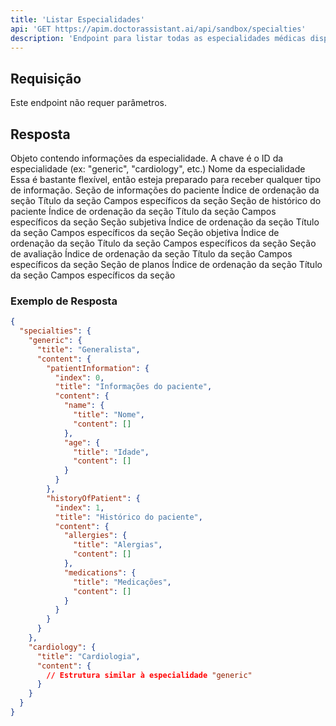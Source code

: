 ```yaml
---
title: 'Listar Especialidades'
api: 'GET https://apim.doctorassistant.ai/api/sandbox/specialties'
description: 'Endpoint para listar todas as especialidades médicas disponíveis'
---
```


## Requisição

Este endpoint não requer parâmetros.

## Resposta

<ResponseField name="specialties" type="object">
  <Expandable title="Toggle objeto">
    <ResponseField name="[specialty_id]" type="object">
      Objeto contendo informações da especialidade. A chave é o ID da especialidade (ex: "generic", "cardiology", etc.)
      <Expandable title="Toggle objeto">
        <ResponseField name="title" type="string">
          Nome da especialidade
        </ResponseField>
        <ResponseField name="content" type="object">
          Essa é bastante flexível, então esteja preparado para receber qualquer tipo de informação.
          <Expandable title="Toggle objeto">
            <ResponseField name="patientInformation" type="object">
              Seção de informações do paciente
              <Expandable title="Toggle objeto">
                <ResponseField name="index" type="number">
                  Índice de ordenação da seção
                </ResponseField>
                <ResponseField name="title" type="string">
                  Título da seção
                </ResponseField>
                <ResponseField name="content" type="object">
                  Campos específicos da seção
                </ResponseField>
              </Expandable>
            </ResponseField>
            <ResponseField name="historyOfPatient" type="object">
              Seção de histórico do paciente
              <Expandable title="Toggle objeto">
                <ResponseField name="index" type="number">
                  Índice de ordenação da seção
                </ResponseField>
                <ResponseField name="title" type="string">
                  Título da seção
                </ResponseField>
                <ResponseField name="content" type="object">
                  Campos específicos da seção
                </ResponseField>
              </Expandable>
            </ResponseField>
            <ResponseField name="subjective" type="object">
              Seção subjetiva
              <Expandable title="Toggle objeto">
                <ResponseField name="index" type="number">
                  Índice de ordenação da seção
                </ResponseField>
                <ResponseField name="title" type="string">
                  Título da seção
                </ResponseField>
                <ResponseField name="content" type="object">
                  Campos específicos da seção
                </ResponseField>
              </Expandable>
            </ResponseField>
            <ResponseField name="objective" type="object">
              Seção objetiva
              <Expandable title="Toggle objeto">
                <ResponseField name="index" type="number">
                  Índice de ordenação da seção
                </ResponseField>
                <ResponseField name="title" type="string">
                  Título da seção
                </ResponseField>
                <ResponseField name="content" type="object">
                  Campos específicos da seção
                </ResponseField>
              </Expandable>
            </ResponseField>
            <ResponseField name="assessment" type="object">
              Seção de avaliação
              <Expandable title="Toggle objeto">
                <ResponseField name="index" type="number">
                  Índice de ordenação da seção
                </ResponseField>
                <ResponseField name="title" type="string">
                  Título da seção
                </ResponseField>
                <ResponseField name="content" type="object">
                  Campos específicos da seção
                </ResponseField>
              </Expandable>
            </ResponseField>
            <ResponseField name="plans" type="object">
              Seção de planos
              <Expandable title="Toggle objeto">
                <ResponseField name="index" type="number">
                  Índice de ordenação da seção
                </ResponseField>
                <ResponseField name="title" type="string">
                  Título da seção
                </ResponseField>
                <ResponseField name="content" type="object">
                  Campos específicos da seção
                </ResponseField>
              </Expandable>
            </ResponseField>
          </Expandable>
        </ResponseField>
      </Expandable>
    </ResponseField>
  </Expandable>
</ResponseField>

### Exemplo de Resposta

```json
{
  "specialties": {
    "generic": {
      "title": "Generalista",
      "content": {
        "patientInformation": {
          "index": 0,
          "title": "Informações do paciente",
          "content": {
            "name": {
              "title": "Nome",
              "content": []
            },
            "age": {
              "title": "Idade",
              "content": []
            }
          }
        },
        "historyOfPatient": {
          "index": 1,
          "title": "Histórico do paciente",
          "content": {
            "allergies": {
              "title": "Alergias",
              "content": []
            },
            "medications": {
              "title": "Medicações",
              "content": []
            }
          }
        }
      }
    },
    "cardiology": {
      "title": "Cardiologia",
      "content": {
        // Estrutura similar à especialidade "generic"
      }
    }
  }
}
```